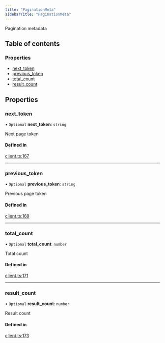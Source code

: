 ```yaml
---
title: "PaginationMeta"
sidebarTitle: "PaginationMeta"
---
```


Pagination metadata

## Table of contents

### Properties

- [next\_token](/xdks/typescript/reference/interfaces/PaginationMeta#next_token)
- [previous\_token](/xdks/typescript/reference/interfaces/PaginationMeta#previous_token)
- [total\_count](/xdks/typescript/reference/interfaces/PaginationMeta#total_count)
- [result\_count](/xdks/typescript/reference/interfaces/PaginationMeta#result_count)

## Properties

### next\_token

• `Optional` **next\_token**: `string`

Next page token

#### Defined in

[client.ts:167](https://github.com/xdevplatform/xdk/blob/298ca9350d035e40e7c8ee0753c50052819a41e2/xdk/typescript/src/client.ts#L167)

___

### previous\_token

• `Optional` **previous\_token**: `string`

Previous page token

#### Defined in

[client.ts:169](https://github.com/xdevplatform/xdk/blob/298ca9350d035e40e7c8ee0753c50052819a41e2/xdk/typescript/src/client.ts#L169)

___

### total\_count

• `Optional` **total\_count**: `number`

Total count

#### Defined in

[client.ts:171](https://github.com/xdevplatform/xdk/blob/298ca9350d035e40e7c8ee0753c50052819a41e2/xdk/typescript/src/client.ts#L171)

___

### result\_count

• `Optional` **result\_count**: `number`

Result count

#### Defined in

[client.ts:173](https://github.com/xdevplatform/xdk/blob/298ca9350d035e40e7c8ee0753c50052819a41e2/xdk/typescript/src/client.ts#L173)
